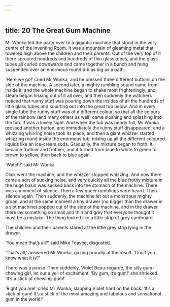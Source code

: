 ```yaml
---
---
---
```

title: 20 The Great Gum Machine
---

Mr Wonka led the party over to a gigantic machine that stood in the very centre of the Inventing Room. It was a mountain of gleaming metal that towered high above the children and their parents. Out of the very top of it there sprouted hundreds and hundreds of thin glass tubes, and the glass tubes all curled downwards and came together in a bunch and hung suspended over an enormous round tub as big as a bath.

‘Here we go!’ cried Mr Wonka, and he pressed three different buttons on the side of the machine. A second later, a mighty rumbling sound came from inside it, and the whole machine began to shake most frighteningly, and steam began hissing out of it all over, and then suddenly the watchers noticed that runny stuff was pouring down the insides of all the hundreds of little glass tubes and squirting out into the great tub below. And in every single tube the runny stuff was of a different colour, so that all the colours of the rainbow (and many others as well) came sloshing and splashing into the tub. It was a lovely sight. And when the tub was nearly full, Mr Wonka pressed another button, and immediately the runny stuff disappeared, and a whizzing whirring noise took its place; and then a giant whizzer started whizzing round inside the enormous tub, mixing up all the different coloured liquids like an ice-cream soda. Gradually, the mixture began to froth. It became frothier and frothier, and it turned from blue to white to green to brown to yellow, then back to blue again.

‘Watch!’ said Mr Wonka.

Click went the machine, and the whizzer stopped whizzing. And now there came a sort of sucking noise, and very quickly all the blue frothy mixture in the huge basin was sucked back into the stomach of the machine. There was a moment of silence. Then a few queer rumblings were heard. Then silence again. Then suddenly, the machine let out a monstrous mighty groan, and at the same moment a tiny drawer (no bigger than the drawer in a slot machine) popped out of the side of the machine, and in the drawer there lay something so small and thin and grey that everyone thought it must be a mistake. The thing looked like a little strip of grey cardboard.

The children and their parents stared at the little grey strip lying in the drawer.

‘You mean that’s all?’ said Mike Teavee, disgusted.

‘That’s all,’ answered Mr Wonka, gazing proudly at the result. ‘Don’t you know what it is?’

There was a pause. Then suddenly, Violet Beau-regarde, the silly gum-chewing girl, let out a yell of excitement. ‘By gum, it’s gum!’ she shrieked. ‘It’s a stick of chewing-gum!’

‘Right you are!’ cried Mr Wonka, slapping Violet hard on the back. ‘It’s a stick of gum! It’s a stick of the most amazing and fabulous and sensational gum in the world!’